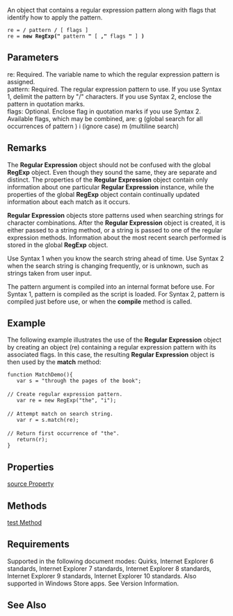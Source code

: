 An object that contains a regular expression pattern along with flags that identify how to apply the pattern.

 re = '''/''' pattern '''/''' [ flags ]
 re = '''new RegExp("''' pattern '''"''' [ ''',"''' flags '''"''' ] ''')'''

==Parameters==
; re: Required. The variable name to which the regular expression pattern is assigned.
; pattern: Required. The regular expression pattern to use. If you use Syntax 1, delimit the pattern by "/" characters. If you use Syntax 2, enclose the pattern in quotation marks.
; flags: Optional. Enclose flag in quotation marks if you use Syntax 2. Available flags, which may be combined, are: g (global search for all occurrences of pattern ) i (ignore case) m (multiline search)

==Remarks==
The '''Regular Expression''' object should not be confused with the global '''RegExp''' object. Even though they sound the same, they are separate and distinct. The properties of the '''Regular Expression''' object contain only information about one particular '''Regular Expression''' instance, while the properties of the global '''RegExp''' object contain continually updated information about each match as it occurs.

'''Regular Expression''' objects store patterns used when searching strings for character combinations. After the '''Regular Expression''' object is created, it is either passed to a string method, or a string is passed to one of the regular expression methods. Information about the most recent search performed is stored in the global '''RegExp''' object.

Use Syntax 1 when you know the search string ahead of time. Use Syntax 2 when the search string is changing frequently, or is unknown, such as strings taken from user input.

The pattern argument is compiled into an internal format before use. For Syntax 1, pattern is compiled as the script is loaded. For Syntax 2, pattern is compiled just before use, or when the '''compile''' method is called.


==Example==
The following example illustrates the use of the '''Regular Expression''' object by creating an object (re) containing a regular expression pattern with its associated flags. In this case, the resulting '''Regular Expression''' object is then used by the '''match''' method:

 function MatchDemo(){
    var s = "through the pages of the book";
 
 // Create regular expression pattern.
    var re = new RegExp("the", "i");
 
 // Attempt match on search string.
    var r = s.match(re);   
 
 // Return first occurrence of "the".
    return(r);         
 }

==Properties==
[[Objects/Regular Expression/global|source Property]]


==Methods==
[[Objects/Regular Expression/compile|test Method]]


==Requirements==
Supported in the following document modes: Quirks, Internet Explorer 6 standards, Internet Explorer 7 standards, Internet Explorer 8 standards, Internet Explorer 9 standards, Internet Explorer 10 standards. Also supported in Windows Store apps. See Version Information.


==See Also==

              

              

              
